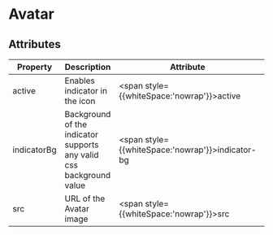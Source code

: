 
# Avatar

## Attributes
Property | Description | Attribute | Type | Default
--- | --- | --- | --- | ---
active | Enables indicator in the icon | <span style={{whiteSpace:'nowrap'}}>active</span> | <span style={{whiteSpace:'nowrap'}}>`boolean{:ts}`</span> | `false{:ts}`
indicatorBg | Background of the indicator supports any valid css background value | <span style={{whiteSpace:'nowrap'}}>indicator-bg</span> | <span style={{whiteSpace:'nowrap'}}>`string{:ts}`</span> | `"limegreen"{:ts}`
src | URL of the Avatar image | <span style={{whiteSpace:'nowrap'}}>src</span> | <span style={{whiteSpace:'nowrap'}}>`string{:ts}`</span> | __required__


